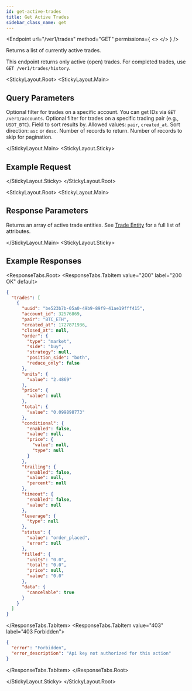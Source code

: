 ```yaml
---
id: get-active-trades
title: Get Active Trades
sidebar_class_name: get
---
```



<Endpoint
  url="/ver1/trades"
  method="GET"
  permissions={
    <>
      <Permission title="Permission" description="SMART_TRADES_READ" />
      <Permission title="Security" description="SIGNED" />
    </>
  }
/>

Returns a list of currently active trades.

<Informer variant="info">
  This endpoint returns only active (open) trades. For completed trades, use <code>GET /ver1/trades/history</code>.
</Informer>

<Separator />

<StickyLayout.Root>
  <StickyLayout.Main>

## Query Parameters

<ApiParam name="account_id" type="integer" id="account_id">
  Optional filter for trades on a specific account. You can get IDs via <code>GET /ver1/accounts</code>.
</ApiParam>

<ApiParam name="pair" type="string" id="pair">
  Optional filter for trades on a specific trading pair (e.g., <code>USDT_BTC</code>).
</ApiParam>

<ApiParam name="order_by" type="string" id="order_by">
  Field to sort results by. Allowed values: <code>pair</code>, <code>created_at</code>.
  
  <ParameterRange defaultVal="created_at" />
</ApiParam>

<ApiParam name="order_direction" type="string" id="order_direction">
  Sort direction: <code>asc</code> or <code>desc</code>.
  
  <ParameterRange defaultVal="asc" />
</ApiParam>

<ApiParam name="limit" type="integer" id="limit">
  Number of records to return.
  
  <ParameterRange defaultVal={10} />
</ApiParam>

<ApiParam name="offset" type="integer" id="offset">
  Number of records to skip for pagination.

  <ParameterRange defaultVal={0} />
</ApiParam>

  </StickyLayout.Main>
  <StickyLayout.Sticky>

## Example Request

<NoContentEndpoint method="GET" endpoint="/ver1/trades?account_id=1&amp;limit=5" />

  </StickyLayout.Sticky>
</StickyLayout.Root>

<StickyLayout.Root>
  <StickyLayout.Main>

## Response Parameters

Returns an array of active trade entities. See [Trade Entity](/smart-trade/smart-trade-entity) for a full list of attributes.

  </StickyLayout.Main>
  <StickyLayout.Sticky>

## Example Responses

<ResponseTabs.Root>
  <ResponseTabs.TabItem value="200" label="200 OK" default>

```json
{
  "trades": [
    {
      "uuid": "be523b7b-05a0-49b9-89f9-41ae19fff415",
      "account_id": 32576869,
      "pair": "BTC_ETH",
      "created_at": 1727871936,
      "closed_at": null,
      "order": {
        "type": "market",
        "side": "buy",
        "strategy": null,
        "position_side": "both",
        "reduce_only": false
      },
      "units": {
        "value": "2.4869"
      },
      "price": {
        "value": null
      },
      "total": {
        "value": "0.099898773"
      },
      "conditional": {
        "enabled": false,
        "value": null,
        "price": {
          "value": null,
          "type": null
        }
      },
      "trailing": {
        "enabled": false,
        "value": null,
        "percent": null
      },
      "timeout": {
        "enabled": false,
        "value": null
      },
      "leverage": {
        "type": null
      },
      "status": {
        "value": "order_placed",
        "error": null
      },
      "filled": {
        "units": "0.0",
        "total": "0.0",
        "price": null,
        "value": "0.0"
      },
      "data": {
        "cancelable": true
      }
    }
  ]
}
```

  </ResponseTabs.TabItem>
  <ResponseTabs.TabItem value="403" label="403 Forbidden">

```json
{
  "error": "Forbidden",
  "error_description": "Api key not authorized for this action"
}
```

  </ResponseTabs.TabItem>
</ResponseTabs.Root>

  </StickyLayout.Sticky>
</StickyLayout.Root>